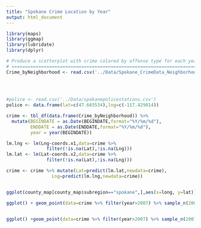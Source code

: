 ```yaml
---
title: "Spokane Crime Location by Year"
output: html_document
---
```

```r
library(maps)
library(ggmap)
library(lubridate)
library(dplyr)

# Produce a scatterplot with crime colored by offense type for each year
# ======================================================================
Crime_byNeighborhood <- read.csv('../Data/Spokane_CrimeData_Neighborhood.csv')   # Read in the data
                                                                         # This will be updated
                                                                         # when ezknitr is
                                                                         # included

#police <- read.csv('../Data/spokanepolicestations.csv')                 # Read in police station locations
police <- data.frame(lat=c(47.665534),lng=c(-117.429014))

crime <- tbl_df(data.frame(Crime_byNeighborhood)) %>%                    # Convert to local dataframe for easy printing
  mutate(BEGINDATE = as.Date(BEGINDATE,format="%Y/%m/%d"),               # Date conversion
         ENDDATE = as.Date(ENDDATE,format="%Y/%m/%d"),
         year = year(BEGINDATE))                                         # Extract year

lm.lng <- lm(Lng~coords.x1,data=crime %>%                                # Linear models to convert x/y to lat/long (change)
               filter(!is.na(Lat),!is.na(Lng)))
lm.lat <- lm(Lat~coords.x2,data=crime %>% 
               filter(!is.na(Lat),!is.na(Lng)))

crime <- crime %>% mutate(Lat=predict(lm.lat,newdata=crime),             # Use predict to update lat/long
                 Lng=predict(lm.lng,newdata=crime))


ggplot(county_map[county_map$subregion=="spokane",],aes(x=long, y=lat)) + geom_polygon(colour="grey",fill="grey")  + geom_point(data=crime %>% filter(year>2007) %>% sample_n(20000),aes(Lng,Lat,colour=OFFGEN)) + geom_point(data=police,aes(lng,lat),colour="black",size=2) + facet_wrap(~year)

ggplot() + geom_point(data=crime %>% filter(year>2007) %>% sample_n(20000),aes(longitude,latitude,colour=OFFGEN)) + geom_point(data=police,aes(lng,lat),colour="black",size=2) + facet_wrap(~year)


ggplot() +geom_point(data=crime %>% filter(year>2007) %>% sample_n(200),aes(coords.x1,coords.x2,colour=OFFGEN)) + facet_wrap(~year)
```
